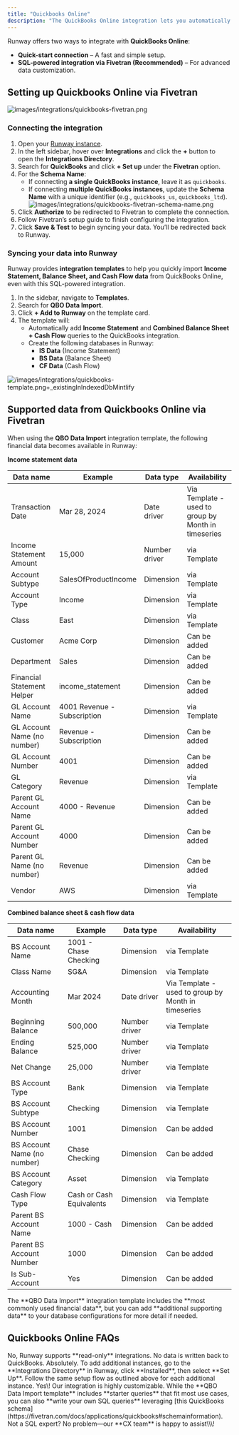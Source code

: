 ```yaml
---
title: "Quickbooks Online"
description: "The QuickBooks Online integration lets you automatically sync your financial data with Runway, eliminating manual data entry and ensuring your actuals stay up to date. With this connection, your financial models always reflect the latest numbers from QuickBooks."
---
```


Runway offers two ways to integrate with **QuickBooks Online**:

- **Quick-start connection** – A fast and simple setup.
- **SQL-powered integration via Fivetran (Recommended)** – For advanced data customization.

## Setting up Quickbooks Online via Fivetran

![images/integrations/quickbooks-fivetran.png](/images/integrations/quickbooks-fivetran.png)

### Connecting the integration

1. Open your [Runway instance](https://app.runway.com/).
2. In the left sidebar, hover over **Integrations** and click the **\+** button to open the **Integrations Directory**.
3. Search for **QuickBooks** and click **\+ Set up** under the **Fivetran** option.
4. For the **Schema Name**:
   - If connecting **a single QuickBooks instance**, leave it as `quickbooks`.
   - If connecting **multiple QuickBooks instances**, update the **Schema Name** with a unique identifier (e.g., `quickbooks_us`, `quickbooks_ltd`). ![images/integrations/quickbooks-fivetran-schema-name.png](/images/integrations/quickbooks-fivetran-schema-name.png)
5. Click **Authorize** to be redirected to Fivetran to complete the connection.
6. Follow Fivetran’s setup guide to finish configuring the integration.
7. Click **Save & Test** to begin syncing your data. You’ll be redirected back to Runway.

### Syncing your data into Runway

Runway provides **integration templates** to help you quickly import **Income Statement, Balance Sheet, and Cash Flow data** from QuickBooks Online, even with this SQL-powered integration.

1. In the sidebar, navigate to **Templates**.
2. Search for **QBO Data Import**.
3. Click **\+ Add to Runway** on the template card.
4. The template will:
   - Automatically add **Income Statement** and **Combined Balance Sheet \+ Cash Flow** queries to the QuickBooks integration.
   - Create the following databases in Runway:
     - **IS Data** (Income Statement)
     - **BS Data** (Balance Sheet)
     - **CF Data** (Cash Flow)

![/images/integrations/quickbooks-template.png\+\_existingInIndexedDbMintlify](/images/integrations/quickbooks-template.png)

## Supported data from Quickbooks Online via Fivetran

When using the **QBO Data Import** integration template, the following financial data becomes available in Runway:

**Income statement data**

| Data name                   | Example                     | Data type     | Availability                                        |
| --------------------------- | --------------------------- | ------------- | --------------------------------------------------- |
| Transaction Date            | Mar 28, 2024                | Date driver   | Via Template - used to group by Month in timeseries |
| Income Statement Amount     | 15,000                      | Number driver | via Template                                        |
| Account Subtype             | SalesOfProductIncome        | Dimension     | via Template                                        |
| Account Type                | Income                      | Dimension     | via Template                                        |
| Class                       | East                        | Dimension     | via Template                                        |
| Customer                    | Acme Corp                   | Dimension     | Can be added                                        |
| Department                  | Sales                       | Dimension     | Can be added                                        |
| Financial Statement Helper  | income_statement            | Dimension     | Can be added                                        |
| GL Account Name             | 4001 Revenue - Subscription | Dimension     | via Template                                        |
| GL Account Name (no number) | Revenue - Subscription      | Dimension     | Can be added                                        |
| GL Account Number           | 4001                        | Dimension     | Can be added                                        |
| GL Category                 | Revenue                     | Dimension     | via Template                                        |
| Parent GL Account Name      | 4000 - Revenue              | Dimension     | Can be added                                        |
| Parent GL Account Number    | 4000                        | Dimension     | Can be added                                        |
| Parent GL Name (no number)  | Revenue                     | Dimension     | Can be added                                        |
| Vendor                      | AWS                         | Dimension     | via Template                                        |

**Combined balance sheet & cash flow data**

| Data name                   | Example                  | Data type     | Availability                                        |
| --------------------------- | ------------------------ | ------------- | --------------------------------------------------- |
| BS Account Name             | 1001 - Chase Checking    | Dimension     | via Template                                        |
| Class Name                  | SG&A                     | Dimension     | via Template                                        |
| Accounting Month            | Mar 2024                 | Date driver   | Via Template - used to group by Month in timeseries |
| Beginning Balance           | 500,000                  | Number driver | via Template                                        |
| Ending Balance              | 525,000                  | Number driver | via Template                                        |
| Net Change                  | 25,000                   | Number driver | via Template                                        |
| BS Account Type             | Bank                     | Dimension     | via Template                                        |
| BS Account Subtype          | Checking                 | Dimension     | via Template                                        |
| BS Account Number           | 1001                     | Dimension     | Can be added                                        |
| BS Account Name (no number) | Chase Checking           | Dimension     | Can be added                                        |
| BS Account Category         | Asset                    | Dimension     | via Template                                        |
| Cash Flow Type              | Cash or Cash Equivalents | Dimension     | via Template                                        |
| Parent BS Account Name      | 1000 - Cash              | Dimension     | Can be added                                        |
| Parent BS Account Number    | 1000                     | Dimension     | Can be added                                        |
| Is Sub-Account              | Yes                      | Dimension     | Can be added                                        |

<Check>
  The **QBO Data Import** integration template includes the **most commonly used
  financial data**, but you can add **additional supporting data** to your
  database configurations for more detail if needed.
</Check>

## Quickbooks Online FAQs

<Accordion title="Does Runway write data back to QuickBooks?" icon="sparkles">
  No, Runway supports **read-only** integrations. No data is written back to
  QuickBooks.
</Accordion>

<Accordion title="Can I connect multiple instances of QuickBooks Online?" icon="sparkles">
  Absolutely. To add additional instances, go to the **Integrations Directory**
  in Runway, click **Installed**, then select **Set Up**. Follow the same setup
  flow as outlined above for each additional instance.
</Accordion>

<Accordion title="Can I pull other types of data from QuickBooks?" icon="sparkles">
  Yes\! Our integration is highly customizable. While the **QBO Data Import template** includes **starter queries** that fit most use cases, you can also
  **write your own SQL queries** leveraging [this QuickBooks
  schema](https://fivetran.com/docs/applications/quickbooks#schemainformation).
  Not a SQL expert? No problem—our **CX team** is happy to assist\\\!
</Accordion>